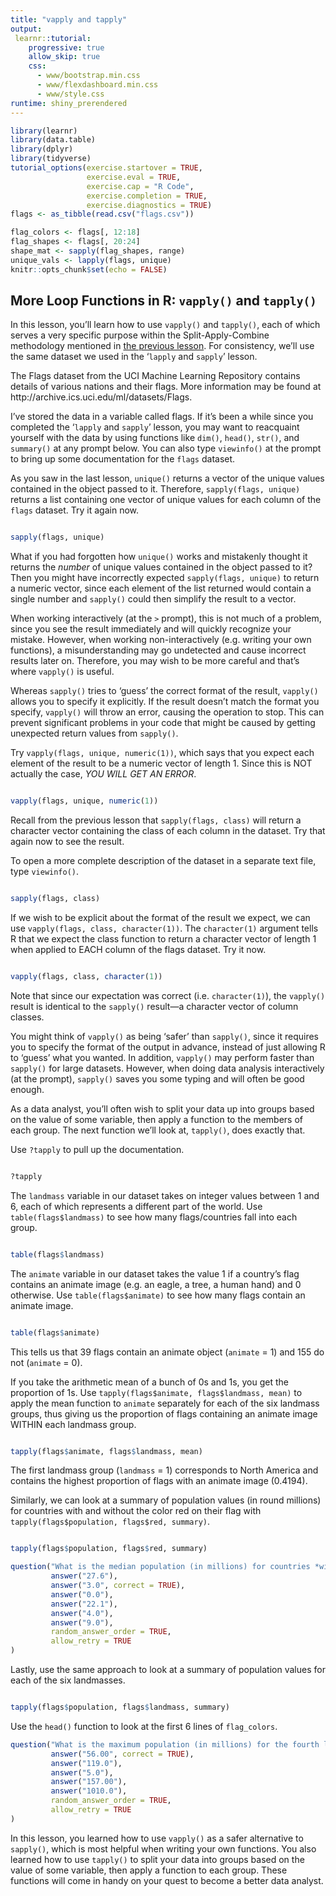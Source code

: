 ```yaml
---
title: "vapply and tapply"
output: 
 learnr::tutorial:
    progressive: true
    allow_skip: true
    css:
      - www/bootstrap.min.css
      - www/flexdashboard.min.css
      - www/style.css
runtime: shiny_prerendered
---
```

```r
library(learnr)
library(data.table)
library(dplyr)
library(tidyverse)
tutorial_options(exercise.startover = TRUE, 
                 exercise.eval = TRUE, 
                 exercise.cap = "R Code",
                 exercise.completion = TRUE,
                 exercise.diagnostics = TRUE)
flags <- as_tibble(read.csv("flags.csv"))

flag_colors <- flags[, 12:18]
flag_shapes <- flags[, 20:24]
shape_mat <- sapply(flag_shapes, range)
unique_vals <- lapply(flags, unique)
knitr::opts_chunk$set(echo = FALSE)
```


## More Loop Functions in R: `vapply()` and `tapply()`

In this lesson, you'll learn how to use `vapply()` and `tapply()`, each of which serves a very specific purpose within the Split-Apply-Combine methodology mentioned in [the previous lesson](/lapply-and-sapply). For consistency, we'll use the same dataset we used in the '`lapply` and `sapply`' lesson.

The Flags dataset from the UCI Machine Learning Repository contains details of various nations and their flags. More information may be found at http://archive.ics.uci.edu/ml/datasets/Flags.

I've stored the data in a variable called flags. If it's been a while since you completed the '`lapply` and `sapply`' lesson, you may want to reacquaint yourself with the data by using functions like `dim()`, `head()`, `str()`, and `summary()` at any prompt below. You can also type `viewinfo()` at the prompt to bring up some documentation for the `flags` dataset.

As you saw in the last lesson, `unique()` returns a vector of the unique values contained in the object passed to it. Therefore, `sapply(flags, unique)` returns a list containing one vector of unique values for each column of the `flags` dataset. Try it again now.

```r

```
```r
sapply(flags, unique)
```

What if you had forgotten how `unique()` works and mistakenly thought it returns the *number* of unique values contained in the object passed to it? Then you might have incorrectly expected `sapply(flags, unique)` to return a numeric vector, since each element of the list returned would contain a single number and `sapply()` could then simplify the result to a vector.

When working interactively (at the `>` prompt), this is not much of a problem, since you see the result immediately and will quickly recognize your mistake. However, when working non-interactively (e.g. writing your own functions), a misunderstanding may go undetected and cause incorrect results later on. Therefore, you may wish to be more careful and that's where `vapply()` is useful.

Whereas `sapply()` tries to 'guess' the correct format of the result, `vapply()` allows you to specify it explicitly. If the result doesn't match the format you specify, `vapply()` will throw an error, causing the operation to stop. This can prevent significant problems in your code that might be caused by getting unexpected return values from `sapply()`.

Try `vapply(flags, unique, numeric(1))`, which says that you expect each element of the result to be a numeric vector of length 1. Since this is NOT actually the case, *YOU WILL GET AN ERROR*.

```r

```
```r
vapply(flags, unique, numeric(1))
```

Recall from the previous lesson that `sapply(flags, class)` will return a character vector containing the class of each column in the dataset. Try that again now to see the result.

To open a more complete description of the dataset in a separate text file, type `viewinfo()`.

```r

```
```r
sapply(flags, class)
```

If we wish to be explicit about the format of the result we expect, we can use `vapply(flags, class, character(1))`. The `character(1)` argument tells R that we expect the class function to return a character vector of length 1 when applied to EACH column of the flags dataset. Try it now.

```r

```
```r
vapply(flags, class, character(1))
```

Note that since our expectation was correct (i.e. `character(1)`), the `vapply()` result is identical to the `sapply()` result---a character vector of column classes.

You might think of `vapply()` as being 'safer' than `sapply()`, since it requires you to specify the format of the output in advance, instead of just allowing R to 'guess' what you wanted. In addition, `vapply()` may perform faster than `sapply()` for large datasets. However, when doing data analysis interactively (at the prompt), `sapply()` saves you some typing and will often be good enough.

As a data analyst, you'll often wish to split your data up into groups based on the value of some variable, then apply a function to the members of each group. The next function we'll look at, `tapply()`, does exactly that.

Use `?tapply` to pull up the documentation.

```r

```
```r
?tapply
```

The `landmass` variable in our dataset takes on integer values between 1 and 6, each of which represents a different part of the world. Use `table(flags$landmass)` to see how many flags/countries fall into each group.

```r

```
```r
table(flags$landmass)
```

The `animate` variable in our dataset takes the value 1 if a country's flag contains an animate image (e.g. an eagle, a tree, a human hand) and 0 otherwise. Use `table(flags$animate)` to see how many flags contain an animate image.

```r

```
```r
table(flags$animate)
```

This tells us that 39 flags contain an animate object (`animate` = 1) and 155 do not (`animate` = 0).

If you take the arithmetic mean of a bunch of 0s and 1s, you get the proportion of 1s. Use `tapply(flags$animate, flags$landmass, mean)` to apply the mean function to `animate` separately for each of the six landmass groups, thus giving us the proportion of flags containing an animate image WITHIN each landmass group.

```r

```
```r
tapply(flags$animate, flags$landmass, mean)
```

The first landmass group (`landmass` = 1) corresponds to North America and contains the highest proportion of flags with an animate image (0.4194).

Similarly, we can look at a summary of population values (in round millions) for countries with and without the color red on their flag with `tapply(flags$population, flags$red, summary)`.

```r

```
```r
tapply(flags$population, flags$red, summary)
```

```r
question("What is the median population (in millions) for countries *without* the color red on their flag?",
         answer("27.6"),
         answer("3.0", correct = TRUE),
         answer("0.0"),
         answer("22.1"),
         answer("4.0"),
         answer("9.0"),
         random_answer_order = TRUE,
         allow_retry = TRUE
)
```

Lastly, use the same approach to look at a summary of population values for each of the six landmasses.


```r

```
```r
tapply(flags$population, flags$landmass, summary)
```

Use the `head()` function to look at the first 6 lines of `flag_colors`.

```r
question("What is the maximum population (in millions) for the fourth landmass group (Africa)?",
         answer("56.00", correct = TRUE),
         answer("119.0"),
         answer("5.0"),
         answer("157.00"),
         answer("1010.0"),
         random_answer_order = TRUE,
         allow_retry = TRUE
)
```

In this lesson, you learned how to use `vapply()` as a safer alternative to `sapply()`, which is most helpful when writing your own functions. You also learned how to use `tapply()` to split your data into groups based on the value of some variable, then apply a function to each group. These functions will come in handy on your quest to become a better data analyst.